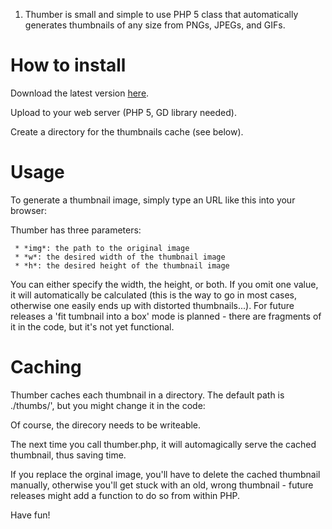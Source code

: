 #Thumber is small and simple to use PHP 5 class that automatically generates thumbnails of any size from PNGs, JPEGs, and GIFs.


= How to install =

Download the latest version [http://code.google.com/p/phpthumbmaker/downloads/list here].

Upload to your web server (PHP 5, GD library needed).

Create a directory for the thumbnails cache (see below).

= Usage =

To generate a thumbnail image, simply type an URL like this into your browser:

{{{http://yourserver.org/thumber.php?img=assets/abc.png&h=200}}}

Thumber has three parameters:

  * *img*: the path to the original image
  * *w*: the desired width of the thumbnail image
  * *h*: the desired height of the thumbnail image

You can either specify the width, the height, or both. If you omit one value, it will automatically be calculated (this is the way to go in most cases, otherwise one easily ends up with distorted thumbnails...). For future releases a 'fit tumbnail into a box' mode is planned - there are fragments of it in the code, but it's not yet functional.

= Caching =

Thumber caches each thumbnail in a directory. The default path is ./thumbs/', but you might change it in the code:

{{{define('PATH_TO_THUMBS', './thumbs/');}}}

Of course, the direcory needs to be writeable.

The next time you call thumber.php, it will automagically serve the cached thumbnail, thus saving time.

If you replace the orginal image, you'll have to delete the cached thumbnail manually, otherwise you'll get stuck with an old, wrong thumbnail - future releases might add a function to do so from within PHP.

Have fun!